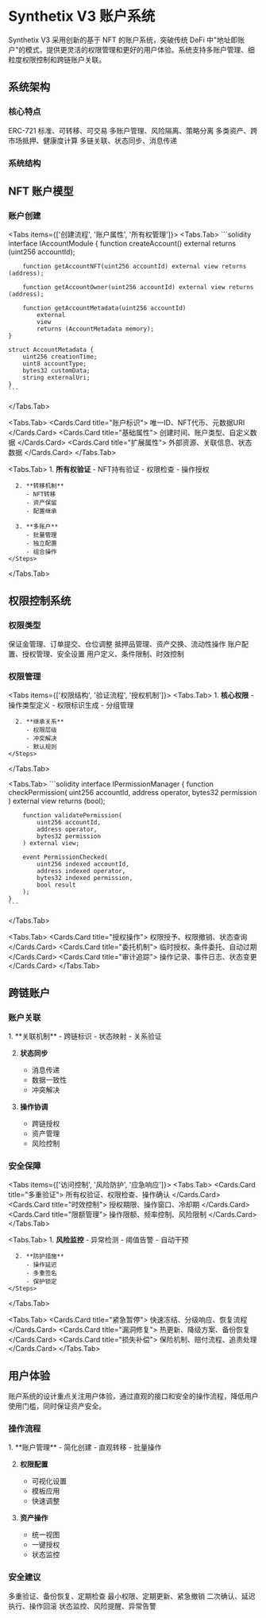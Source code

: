 
# Synthetix V3 账户系统

<Callout type="info">
  Synthetix V3 采用创新的基于 NFT 的账户系统，突破传统 DeFi 中"地址即账户"的模式，提供更灵活的权限管理和更好的用户体验。系统支持多账户管理、细粒度权限控制和跨链账户关联。
</Callout>

## 系统架构

### 核心特点

<Cards>
  <Cards.Card title="NFT 账户">
    ERC-721 标准、可转移、可交易
  </Cards.Card>
  <Cards.Card title="账户隔离">
    多账户管理、风险隔离、策略分离
  </Cards.Card>
  <Cards.Card title="统一管理">
    多类资产、跨市场抵押、健康度计算
  </Cards.Card>
  <Cards.Card title="跨链支持">
    多链关联、状态同步、消息传递
  </Cards.Card>
</Cards>

### 系统结构

<FileTree>
  <FileTree.Folder name="Account System" defaultOpen>
    <FileTree.Folder name="Core" defaultOpen>
      <FileTree.File name="AccountModule.sol" />
      <FileTree.File name="AccountNFT.sol" />
      <FileTree.File name="PermissionManager.sol" />
    </FileTree.Folder>
    <FileTree.Folder name="Permissions">
      <FileTree.File name="RBAC.sol" />
      <FileTree.File name="Delegations.sol" />
      <FileTree.File name="PermissionTypes.sol" />
    </FileTree.Folder>
    <FileTree.Folder name="Integration">
      <FileTree.File name="CrossChainAccount.sol" />
      <FileTree.File name="AssetManager.sol" />
      <FileTree.File name="SecurityModule.sol" />
    </FileTree.Folder>
  </FileTree.Folder>
</FileTree>

## NFT 账户模型

### 账户创建

<Tabs items={['创建流程', '账户属性', '所有权管理']}>
  <Tabs.Tab>
    ```solidity
    interface IAccountModule {
        function createAccount() external returns (uint256 accountId);
        
        function getAccountNFT(uint256 accountId) external view returns (address);
        
        function getAccountOwner(uint256 accountId) external view returns (address);
        
        function getAccountMetadata(uint256 accountId) 
            external 
            view 
            returns (AccountMetadata memory);
    }
    
    struct AccountMetadata {
        uint256 creationTime;
        uint8 accountType;
        bytes32 customData;
        string externalUri;
    }
    ```
  </Tabs.Tab>
  
  <Tabs.Tab>
    <Cards>
      <Cards.Card title="账户标识">
        唯一ID、NFT代币、元数据URI
      </Cards.Card>
      <Cards.Card title="基础属性">
        创建时间、账户类型、自定义数据
      </Cards.Card>
      <Cards.Card title="扩展属性">
        外部资源、关联信息、状态数据
      </Cards.Card>
    </Cards>
  </Tabs.Tab>
  
  <Tabs.Tab>
    <Steps>
      1. **所有权验证**
         - NFT持有验证
         - 权限检查
         - 操作授权
      
      2. **转移机制**
         - NFT转移
         - 资产保留
         - 配置继承
      
      3. **多账户**
         - 批量管理
         - 独立配置
         - 组合操作
    </Steps>
  </Tabs.Tab>
</Tabs>

## 权限控制系统

### 权限类型

<Cards>
  <Cards.Card title="永续合约">
    保证金管理、订单提交、仓位调整
  </Cards.Card>
  <Cards.Card title="现货市场">
    抵押品管理、资产交换、流动性操作
  </Cards.Card>
  <Cards.Card title="管理权限">
    账户配置、授权管理、安全设置
  </Cards.Card>
  <Cards.Card title="自定义权限">
    用户定义、条件限制、时效控制
  </Cards.Card>
</Cards>

### 权限管理

<Tabs items={['权限结构', '验证流程', '授权机制']}>
  <Tabs.Tab>
    <Steps>
      1. **核心权限**
         - 操作类型定义
         - 权限标识生成
         - 分组管理
      
      2. **继承关系**
         - 权限层级
         - 冲突解决
         - 默认规则
    </Steps>
  </Tabs.Tab>
  
  <Tabs.Tab>
    ```solidity
    interface IPermissionManager {
        function checkPermission(
            uint256 accountId,
            address operator,
            bytes32 permission
        ) external view returns (bool);
        
        function validatePermission(
            uint256 accountId,
            address operator,
            bytes32 permission
        ) external view;
        
        event PermissionChecked(
            uint256 indexed accountId,
            address indexed operator,
            bytes32 indexed permission,
            bool result
        );
    }
    ```
  </Tabs.Tab>
  
  <Tabs.Tab>
    <Cards>
      <Cards.Card title="授权操作">
        权限授予、权限撤销、状态查询
      </Cards.Card>
      <Cards.Card title="委托机制">
        临时授权、条件委托、自动过期
      </Cards.Card>
      <Cards.Card title="审计追踪">
        操作记录、事件日志、状态变更
      </Cards.Card>
    </Cards>
  </Tabs.Tab>
</Tabs>

## 跨链账户

### 账户关联

<Steps>
  1. **关联机制**
     - 跨链标识
     - 状态映射
     - 关系验证
  
  2. **状态同步**
     - 消息传递
     - 数据一致性
     - 冲突解决
  
  3. **操作协调**
     - 跨链授权
     - 资产管理
     - 风险控制
</Steps>

### 安全保障

<Tabs items={['访问控制', '风险防护', '应急响应']}>
  <Tabs.Tab>
    <Cards>
      <Cards.Card title="多重验证">
        所有权验证、权限检查、操作确认
      </Cards.Card>
      <Cards.Card title="时效控制">
        授权期限、操作窗口、冷却期
      </Cards.Card>
      <Cards.Card title="限额管理">
        操作限额、频率控制、风险限制
      </Cards.Card>
    </Cards>
  </Tabs.Tab>
  
  <Tabs.Tab>
    <Steps>
      1. **风险监控**
         - 异常检测
         - 阈值告警
         - 自动干预
      
      2. **防护措施**
         - 操作延迟
         - 多重签名
         - 保护锁定
    </Steps>
  </Tabs.Tab>
  
  <Tabs.Tab>
    <Cards>
      <Cards.Card title="紧急暂停">
        快速冻结、分级响应、恢复流程
      </Cards.Card>
      <Cards.Card title="漏洞修复">
        热更新、降级方案、备份恢复
      </Cards.Card>
      <Cards.Card title="损失补偿">
        保险机制、赔付流程、追责处理
      </Cards.Card>
    </Cards>
  </Tabs.Tab>
</Tabs>

## 用户体验

<Callout type="warning">
  账户系统的设计重点关注用户体验，通过直观的接口和安全的操作流程，降低用户使用门槛，同时保证资产安全。
</Callout>

### 操作流程

<Steps>
  1. **账户管理**
     - 简化创建
     - 直观转移
     - 批量操作
  
  2. **权限配置**
     - 可视化设置
     - 模板应用
     - 快速调整
  
  3. **资产操作**
     - 统一视图
     - 一键授权
     - 状态监控
</Steps>

### 安全建议

<Cards>
  <Cards.Card title="账户保护">
    多重验证、备份恢复、定期检查
  </Cards.Card>
  <Cards.Card title="权限管理">
    最小权限、定期更新、紧急撤销
  </Cards.Card>
  <Cards.Card title="操作确认">
    二次确认、延迟执行、操作回滚
  </Cards.Card>
  <Cards.Card title="监控预警">
    状态监控、风险提醒、异常告警
  </Cards.Card>
</Cards>
